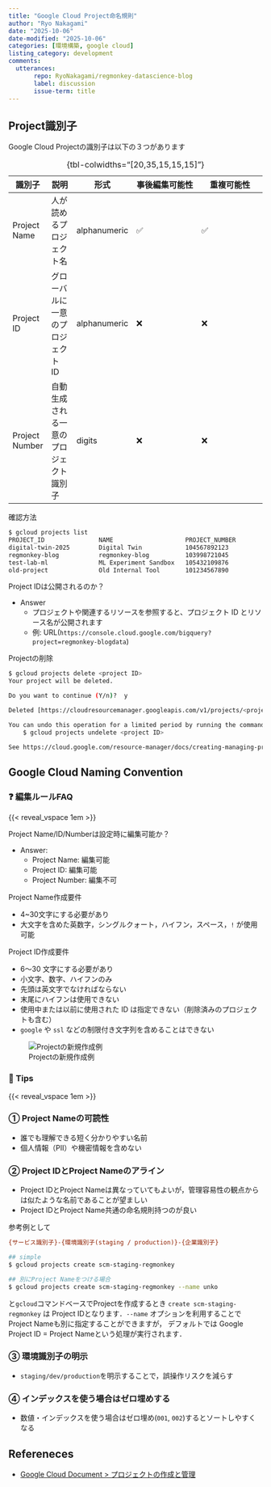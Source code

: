 ```yaml
---
title: "Google Cloud Project命名規則"
author: "Ryo Nakagami"
date: "2025-10-06"
date-modified: "2025-10-06"
categories: [環境構築, google cloud]
listing_category: development
comments:
  utterances:
       repo: RyoNakagami/regmonkey-datascience-blog
       label: discussion
       issue-term: title
---
```


## Project識別子

Google Cloud Projectの識別子は以下の３つがあります


:::: {.no-border-top-table}

|識別子|説明 |形式|事後編集可能性| 重複可能性 |
|-----|----|----|-----------|-----------|
|Project Name|人が読めるプロジェクト名              |alphanumeric |✅|✅|
|Project ID|グローバルに一意のプロジェクト ID        |alphanumeric |❌|❌|
|Project Number|自動生成される一意のプロジェクト識別子|digits       |❌|❌|
: {tbl-colwidths="[20,35,15,15,15]"}
::::

[確認方法]{.mini-section}

```bash
$ gcloud projects list
PROJECT_ID               NAME                    PROJECT_NUMBER
digital-twin-2025        Digital Twin            104567892123
regmonkey-blog           regmonkey-blog          103998721045
test-lab-ml              ML Experiment Sandbox   105432109876
old-project              Old Internal Tool       101234567890
```

[Project IDは公開されるのか？]{.mini-section}

- [Answer]{.regmonkey-bold}
  - プロジェクトや関連するリソースを参照すると、プロジェクト ID とリソース名が公開されます
  - 例: URL(`https://console.cloud.google.com/bigquery?project=regmonkey-blogdata`)

[Projectの削除]{.mini-section}

```bash
$ gcloud projects delete <project ID>
Your project will be deleted.

Do you want to continue (Y/n)?  y

Deleted [https://cloudresourcemanager.googleapis.com/v1/projects/<project ID>].

You can undo this operation for a limited period by running the command below.
    $ gcloud projects undelete <project ID>

See https://cloud.google.com/resource-manager/docs/creating-managing-projects for information on shutting down projects.

```

## Google Cloud Naming Convention
### ❓ 編集ルールFAQ

{{< reveal_vspace 1em >}}

[Project Name/ID/Numberは設定時に編集可能か？]{.mini-section}

- [Answer]{.regmonkey-bold}: 
  - Project Name: 編集可能
  - Project ID: 編集可能
  - Project Number: 編集不可

[Project Name作成要件]{.mini-section}

- 4~30文字にする必要があり
- 大文字を含めた英数字，シングルクォート，ハイフン，スペース，`!` が使用可能

[Project ID作成要件]{.mini-section}

- 6～30 文字にする必要があり
- 小文字、数字、ハイフンのみ
- 先頭は英文字でなければならない
- 末尾にハイフンは使用できない
- 使用中または以前に使用された ID は指定できない（削除済みのプロジェクトも含む）
- `google` や `ssl` などの制限付き文字列を含めることはできない


![Projectの新規作成例](./google-cloud-setup.png)


### 📘 Tips

{{< reveal_vspace 1em >}}

::: {.callout-note icon="false"}
### ① Project Nameの可読性

- 誰でも理解できる短く分かりやすい名前
- 個人情報（PII）や機密情報を含めない

:::

::: {.callout-note icon="false"}
### ② Project IDとProject Nameのアライン

- Project IDとProject Nameは異なっていてもよいが，管理容易性の観点からは似たような名前であることが望ましい
- Project IDとProject Name共通の命名規則持つのが良い

参考例として

```ini
{サービス識別子}-{環境識別子(staging / production)}-{企業識別子} 
```
:::

```bash
## simple
$ gcloud projects create scm-staging-regmonkey

## 別にProject Nameをつける場合
$ gcloud projects create scm-staging-regmonkey --name unko
```

と`gcloud`コマンドベースでProjectを作成するとき `create scm-staging-regmonkey` は Project IDとなります．`--name` オプションを利用することでProject Nameも別に指定することができますが，
デフォルトでは Google Project ID = Project Nameという処理が実行されます．

::: {.callout-note icon="false"}
### ③ 環境識別子の明示

- `staging/dev/production`を明示することで，誤操作リスクを減らす

:::

::: {.callout-note}
### ④ インデックスを使う場合はゼロ埋めする

- 数値・インデックスを使う場合はゼロ埋め(`001`, `002`)するとソートしやすくなる

:::






Refereneces
-----------
- [Google Cloud Document > プロジェクトの作成と管理](https://cloud.google.com/resource-manager/docs/creating-managing-projects?hl=ja)
